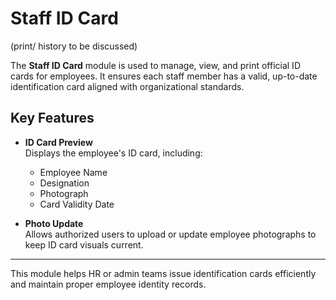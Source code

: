 # Staff ID Card
(print/ history to be discussed)

The **Staff ID Card** module is used to manage, view, and print official ID cards for employees. It ensures each staff member has a valid, up-to-date identification card aligned with organizational standards.

## Key Features

- **ID Card Preview**  
  Displays the employee's ID card, including:
  - Employee Name
  - Designation
  - Photograph
  - Card Validity Date

- **Photo Update**  
  Allows authorized users to upload or update employee photographs to keep ID card visuals current.

---

This module helps HR or admin teams issue identification cards efficiently and maintain proper employee identity records.
